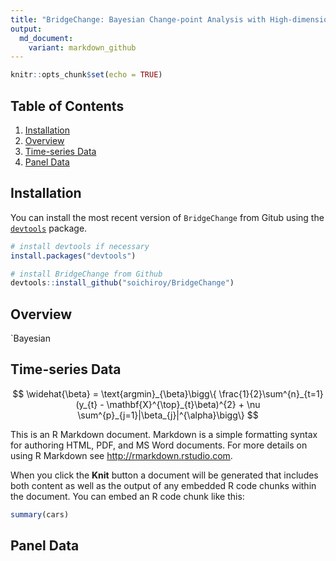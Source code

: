 ```yaml
---
title: "BridgeChange: Bayesian Change-point Analysis with High-dimensional Covariates"
output: 
  md_document:
    variant: markdown_github
---
```


```r
knitr::opts_chunk$set(echo = TRUE)
```


## Table of Contents

1. [Installation](#installation)
2. [Overview](#overview)
3. [Time-series Data](#time-series-data)
3. [Panel Data](#panel-data)

## Installation

You can install the most recent version of `BridgeChange` from Gitub using the [`devtools`](https://github.com/r-lib/devtools) package.

```r
# install devtools if necessary
install.packages("devtools")

# install BridgeChange from Github
devtools::install_github("soichiroy/BridgeChange")
```

## Overview

`Bayesian


## Time-series Data

$$
\widehat{\beta} = \text{argmin}_{\beta}\bigg\{
\frac{1}{2}\sum^{n}_{t=1}(y_{t} - \mathbf{X}^{\top}_{t}\beta)^{2}
+ \nu \sum^{p}_{j=1}|\beta_{j}|^{\alpha}\bigg\}
$$

This is an R Markdown document. Markdown is a simple formatting syntax for authoring HTML, PDF, and MS Word documents. For more details on using R Markdown see <http://rmarkdown.rstudio.com>.

When you click the **Knit** button a document will be generated that includes both content as well as the output of any embedded R code chunks within the document. You can embed an R code chunk like this:

```r
summary(cars)
```

## Panel Data 
